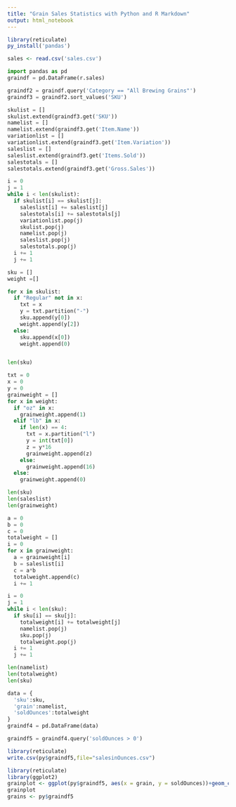 ```yaml
---
title: "Grain Sales Statistics with Python and R Markdown"
output: html_notebook
---
```


```r
library(reticulate)
py_install('pandas')
```

```r
sales <- read.csv('sales.csv')
```

```python
import pandas as pd
graindf = pd.DataFrame(r.sales)

graindf2 = graindf.query('Category == "All Brewing Grains"')
graindf3 = graindf2.sort_values('SKU')

skulist = []
skulist.extend(graindf3.get('SKU'))
namelist = []
namelist.extend(graindf3.get('Item.Name'))
variationlist = []
variationlist.extend(graindf3.get('Item.Variation'))
saleslist = []
saleslist.extend(graindf3.get('Items.Sold'))
salestotals = []
salestotals.extend(graindf3.get('Gross.Sales'))

i = 0
j = 1
while i < len(skulist):
  if skulist[i] == skulist[j]:
    saleslist[i] += saleslist[j]
    salestotals[i] += salestotals[j]
    variationlist.pop(j)
    skulist.pop(j)
    namelist.pop(j)
    saleslist.pop(j)
    salestotals.pop(j)
  i += 1
  j += 1

sku = []
weight =[]

for x in skulist:
  if "Regular" not in x:
    txt = x
    y = txt.partition("-")
    sku.append(y[0])
    weight.append(y[2])
  else:
    sku.append(x[0])
    weight.append(0)


len(sku)

txt = 0
x = 0
y = 0
grainweight = []
for x in weight:
  if "oz" in x:
    grainweight.append(1)
  elif "lb" in x:
    if len(x) == 4:
      txt = x.partition("l")
      y = int(txt[0])
      z = y*16
      grainweight.append(z)
    else:
      grainweight.append(16)
  else:
    grainweight.append(0)

len(sku)
len(saleslist)
len(grainweight)

a = 0
b = 0
c = 0
totalweight = []
i = 0
for x in grainweight:
  a = grainweight[i]
  b = saleslist[i]
  c = a*b
  totalweight.append(c)
  i += 1

i = 0
j = 1
while i < len(sku):
  if sku[i] == sku[j]:
    totalweight[i] += totalweight[j]
    namelist.pop(j)
    sku.pop(j)
    totalweight.pop(j)
  i += 1
  j += 1

len(namelist)
len(totalweight)
len(sku)

data = {
  'sku':sku,
  'grain':namelist,
  'soldOunces':totalweight
}
graindf4 = pd.DataFrame(data)

graindf5 = graindf4.query('soldOunces > 0')

```
```r
library(reticulate)
write.csv(py$graindf5,file="salesinOunces.csv")
```

```r
library(reticulate)
library(ggplot2)
grainplot <- ggplot(py$graindf5, aes(x = grain, y = soldOunces))+geom_col(fill='lightgreen')+ggtitle("Total Grain Sales by Ounces")+guides(x=guide_axis(angle=90))
grainplot
grains <- py$graindf5
```

